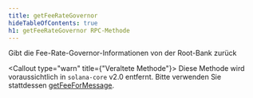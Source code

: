 ```yaml
---
title: getFeeRateGovernor
hideTableOfContents: true
h1: getFeeRateGovernor RPC-Methode
---
```


Gibt die Fee-Rate-Governor-Informationen von der Root-Bank zurück

<Callout type="warn" title={"Veraltete Methode"}>
  Diese Methode wird voraussichtlich in `solana-core` v2.0 entfernt. Bitte
  verwenden Sie stattdessen [getFeeForMessage](/docs/rpc/http/getfeeformessage).
</Callout>
